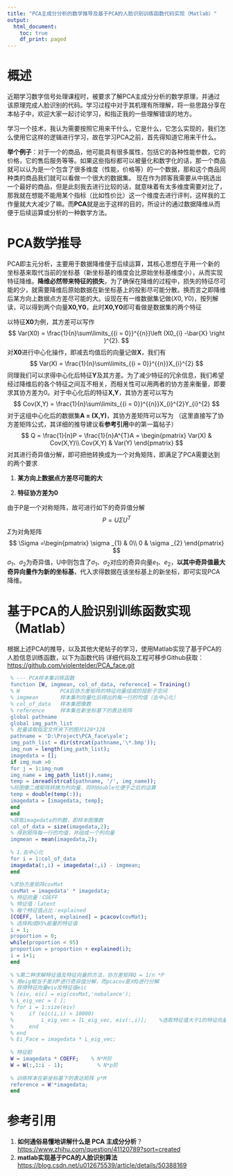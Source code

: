 ```yaml
---
title: "PCA主成分分析的数学推导及基于PCA的人脸识别训练函数代码实现（Matlab）"
output:
  html_document:
    toc: true
    df_print: paged
---
```


# 概述
近期学习数字信号处理课程时，被要求了解PCA主成分分析的数学原理，并通过该原理完成人脸识别的代码。学习过程中对于其机理有所理解，将一些思路分享在本帖子中，欢迎大家一起讨论学习，和指正我的一些理解错误的地方。

学习一个技术，我认为需要按照它用来干什么，它是什么，它怎么实现的，我们怎么使用它这样的逻辑进行学习，故在学习PCA之前，首先得知道它用来干什么。

**举个例子**：对于一个的商品，他可能具有很多属性，包括它的各种性能参数，它的价格，它的售后服务等等。如果这些指标都可以被量化和数字化的话，那一个商品就可以认为是一个包含了很多维度（性能，价格等）的一个数据，那和这个商品同种类的商品我们就可以看做一个很大的数据集。
现在作为顾客我需要从中挑选出一个最好的商品，但是此刻我去进行比较的话，就意味着有太多维度需要对比了，那我就在想能不能用某个指标（比如性价比）这一个维度去进行评判，这样我的工作量就大大减少了嘛。而**PCA**就是出于这样的目的，所设计的通过数据降维从而便于后续运算或分析的一种数学方法。

# PCA数学推导

PCA即主元分析，主要用于数据降维便于后续运算，其核心思想在于用一个新的坐标基来取代当前的坐标基（新坐标基的维度会比原始坐标基维度小），从而实现特征降维。**降维必然带来特征的损失**，为了确保在降维的过程中，损失的特征尽可能的少，就需要降维后原始数据在新坐标基上的投影尽可能分散。换而言之即降维后某方向上数据点方差尽可能的大。设现在有一维数据集记做$(X0,Y0)$，按列解读，可以得到两个向量**X0,Y0**，此时**X0,Y0**即可看做是数据集的两个特征

以特征**X0**为例，其方差可以写作
$$
Var(X0) = \frac{1}{n}\sum\limits_{{i = 0}}^{{n}}\left (X0_{i} -\bar{X}  \right )^{2}.
$$
对**X0**进行中心化操作，即减去均值后的向量记做**X**，我们有
$$
Var(X) = \frac{1}{n}\sum\limits_{{i = 0}}^{{n}}X_{i}^{2}
$$
同理我们可以求得中心化后特征**Y**及其方差。为了减少特征的冗余信息，我们希望经过降维后的各个特征之间互不相关，而相关性可以用两者的协方差来衡量，即要求其协方差为0。对于中心化后的特征**X,Y**，其协方差可以写为
$$
Cov(X,Y) = \frac{1}{n}\sum\limits_{{i = 0}}^{{n}}X_{i}^{2}Y_{i}^{2}
$$
对于这组中心化后的数据集**A = (X,Y)**，其协方差矩阵可以写为
（这里直接写了协方差矩阵公式，其详细的推导建议看**参考引用**中的第一篇帖子）
$$
Q = \frac{1}{n}P = \frac{1}{n}A^{T}A = \begin{pmatrix}
			Var(X) & Cov(X,Y)\\ 
			Cov(X,Y) & Var(Y)
		\end{pmatrix}
$$
对其进行奇异值分解，即可把他转换成为一个对角矩阵，即满足了PCA需要达到的两个要求


1. **某方向上数据点方差尽可能的大**


2. **特征协方差为0**

由于P是一个对称矩阵，故可进行如下的奇异值分解
$$
P = U\Sigma U^{T}
$$
$\Sigma$为对角矩阵
$$
\Sigma =\begin{pmatrix}
			\sigma _{1} & 0\\ 
			0 & \sigma _{2}
		\end{pmatrix}
$$
$\sigma _{1}$、$\sigma _{2}$为奇异值，U中则包含了$\sigma _{1}$、$\sigma _{2}$对应的奇异向量$e _{1}$、$e_{2}$，**以其中奇异值最大奇异向量作为新的坐标基**，代入求得数据在该坐标基上的新坐标，即可实现PCA降维。

# 基于PCA的人脸识别训练函数实现（Matlab）
根据上述PCA的推导，以及其他大佬帖子的学习，使用Matlab实现了基于PCA的人脸信息训练函数，以下为函数代码
详细代码及工程可移步Github获取：[https://github.com/violentelder/PCA_face.git](https://github.com/violentelder/PCA_face.git)

```erlang
 % --- PCA样本集训练函数
 function [W, imgmean, col_of_data, reference] = Training()
 % W             PCA后协方差矩阵的特征向量组成的投影子空间
 % imgmean       样本集列向量化后得出的每一行的均值（去中心化）
 % col_of_data   样本集图像数
 % reference     样本集在新坐标基下的表达矩阵
 global pathname
 global img_path_list
 % 批量读取指定文件夹下的图片128*128
 pathname = 'D:\Project\PCA_face\yale';
 img_path_list = dir(strcat(pathname,'\*.bmp'));
 img_num = length(img_path_list);
 imagedata = [];
 if img_num >0
 for j = 1:img_num
 img_name = img_path_list(j).name;
 temp = imread(strcat(pathname, '/', img_name));
 %将图像二维矩阵转换为列向量，同时double化便于之后的运算
 temp = double(temp(:));
 imagedata = [imagedata, temp];
 end
 end
 %获取imagedata的列数，即样本图像数
 col_of_data = size(imagedata,2);
 % 得到矩阵每一行的均值，并组成一个列向量
 imgmean = mean(imagedata,2);
 
 % 1.去中心化
 for i = 1:col_of_data
 imagedata(:,i) = imagedata(:,i) - imgmean;
 end
 
 %求协方差矩阵covMat
 covMat = imagedata' * imagedata;
 % 特征向量：COEFF
 % 特征值：latent
 % 每个特征值占比：explained
 [COEFF, latent, explained] = pcacov(covMat);
 % 选择构成95%能量的特征值
 i = 1;
 proportion = 0;
 while(proportion < 95)
 proportion = proportion + explained(i);
 i = i+1;
 end
 
 % %第二种求解特征值及特征向量的方法，协方差矩阵Q = 1/n *P
 % 用eig相当于是对P进行奇异值分解，而pcacov是对Q进行分解
 % 获得特征向量eiv及特征值eic
 % [eiv, eic] = eig(covMat,'nobalance');
 % L_eig_vec = [ ];
 % for i = 1:size(eiv)
 %     if (eic(i,i) > 10000)
 %         L_eig_vec = [L_eig_vec, eiv(:,i)];    %选取特征值大于1的特征向量
 %     end
 % end
 % Ei_Face = imagedata * L_eig_vec;
 
 % 特征脸
 W = imagedata * COEFF;    % N*M阶
 W = W(:,1:i - 1);           % N*p阶
 
 % 训练样本在新坐标基下的表达矩阵 p*M
 reference = W'*imagedata;
 end
```

# 参考引用
1. **如何通俗易懂地讲解什么是 PCA 主成分分析**？[https://www.zhihu.com/question/41120789?sort=created](https://www.zhihu.com/question/41120789?sort=created)
2. **matlab实现基于PCA的人脸识别算法** [https://blog.csdn.net/u012675539/article/details/50388169](https://blog.csdn.net/u012675539/article/details/50388169)

